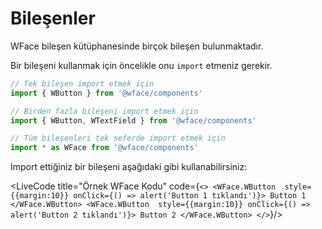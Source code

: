 
# Bileşenler

WFace bileşen kütüphanesinde birçok bileşen bulunmaktadır. 

Bir bileşeni kullanmak için öncelikle onu `import` etmeniz gerekir.

```javascript
// Tek bileşen import etmek için
import { WButton } from '@wface/components' 

// Birden fazla bileşeni import etmek için
import { WButton, WTextField } from '@wface/components' 

// Tüm bileşenleri tek seferde import etmek için
import * as WFace from '@wface/components' 
```

Import ettiğiniz bir bileşeni aşağıdaki gibi kullanabilirsiniz: 

<LiveCode title="Örnek WFace Kodu" code={`
<>
  <WFace.WButton 
    style={{margin:10}}
    onClick={() => alert('Button 1 tıklandı')}>
    Button 1
  </WFace.WButton>
  <WFace.WButton 
    style={{margin:10}}
    onClick={() => alert('Button 2 tıklandı')}>
    Button 2
  </WFace.WButton>
</>
`}/>